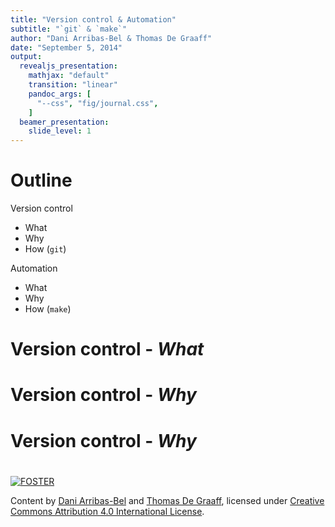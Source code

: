 ```yaml
---
title: "Version control & Automation"
subtitle: "`git` & `make`"
author: "Dani Arribas-Bel & Thomas De Graaff"
date: "September 5, 2014"
output:
  revealjs_presentation:
    mathjax: "default"
    transition: "linear"
    pandoc_args: [
      "--css", "fig/journal.css",
    ]
  beamer_presentation:
    slide_level: 1
---
```


# Outline

Version control

* What
* Why
* How (`git`)

Automation

* What
* Why
* How (`make`)

# Version control - *What*

# Version control - *Why*

# Version control - *Why*

# 

<p><a rel="license" href="http://www.fosteropenscience.eu/"><img
alt="FOSTER" style="border-width:0"
src="http://www.fosteropenscience.eu/wp-content/uploads/2014/02/cropped-FOSTER_logo_final_128.png" /></a><br />
</a></p>

Content by [Dani Arribas-Bel](http://darribas.org) and [Thomas De Graaff](http://www.thomasdegraaff.net/),
licensed under [Creative Commons Attribution 4.0 International License](http://creativecommons.org/licenses/by/4.0/).

